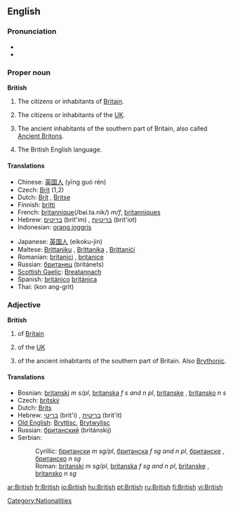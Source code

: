 {{wikipedia|dab=British}}
==English==

{{rank|school|language|court|752|British|meant|tears|expected}}

===Pronunciation===
* {{IPA|/ˈbɹɪʔɪʃ/ ([[:w:Received Pronunciation|RP]]), /ˈbɹɪɾɪʃ/ ([[:w:General American|GA]])}}
* {{audio|en-us-british.ogg|Audio (US)}}

===Proper noun===
'''British'''

# The citizens or inhabitants of [[Britain]].
# {{colloquial}} The citizens or inhabitants of the [[UK]].
# {{context|history}} The ancient inhabitants of the southern part of Britain, also called [[Ancient Briton]]s.
# The British English language.

====Translations====
{{rfc-trans}}
{{trans-top|British person}}
*Chinese: [[英国人]] (yīng guó rén)
*Czech: [[Brit]] {{m}} (1,2)
*Dutch: [[Brit]] {{m}}, [[Britse]] {{f}}
*Finnish: [[britti]]
*French: [[britannique]](/bʁi.ta.nik/) ''m/f'', [[britanniques]] {{p}}
*Hebrew: [[בריטים]] (brit'im) {{m|p}}, [[בריטיות]] (brit'iot) {{f|p}}
*Indonesian: [[orang inggris]]
{{trans-mid}}
*Japanese: [[英国人]] (eikoku-jin)
*Maltese: [[Brittaniku]] {{m}}, [[Brittanika]] {{f}}, [[Brittaniċi]] {{p}}
*Romanian: [[britanici]] {{m|p}}, [[britanice]] {{f|p}}
*Russian: [[британец]] (británets) {{m}}
*[[Scottish Gaelic]]: [[Breatannach]] {{m}}
*Spanish: [[británico]] {{m}} [[británica]] {{f}}
*Thai: {{THchar|[[คนอังกฤษ]]}} (kon ang-grìt)
{{trans-bottom}}

===Adjective===
'''British'''

# of [[Britain]]
# {{colloquial}} of the [[UK]]
# {{context|history}} of the ancient inhabitants of the southern part of Britain.  Also [[Brythonic]].

====Translations====
{{rfc-trans}}
*Bosnian: [[britanski]] ''m s/pl'', [[britanska]] ''f s and n pl'', [[britanske]] {{f}} {{p}}, [[britansko]] ''n s''
*Czech: [[britský]]
*Dutch: [[Brits]]
*Hebrew: [[בריטי]] (brit'i) {{m}}, [[בריטית]] (brit'it) {{f}}
*[[Old English]]: [[Bryttisc]], [[Brytwylisc]]
*Russian: [[британский]] (británskij)
*Serbian:
*:Cyrillic: [[британски]] ''m sg/pl'', [[британска]] ''f sg and n pl'', [[британске]] {{f}} {{p}}, [[британско]] ''n sg''
*:Roman: [[britanski]] ''m sg/pl'', [[britanska]] ''f sg and n pl'', [[britanske]] {{f}} {{p}}, [[britansko]] ''n sg''

[[Category:Nationalities]]

[[ar:British]]
[[fr:British]]
[[io:British]]
[[hu:British]]
[[pt:British]]
[[ru:British]]
[[fi:British]]
[[vi:British]]